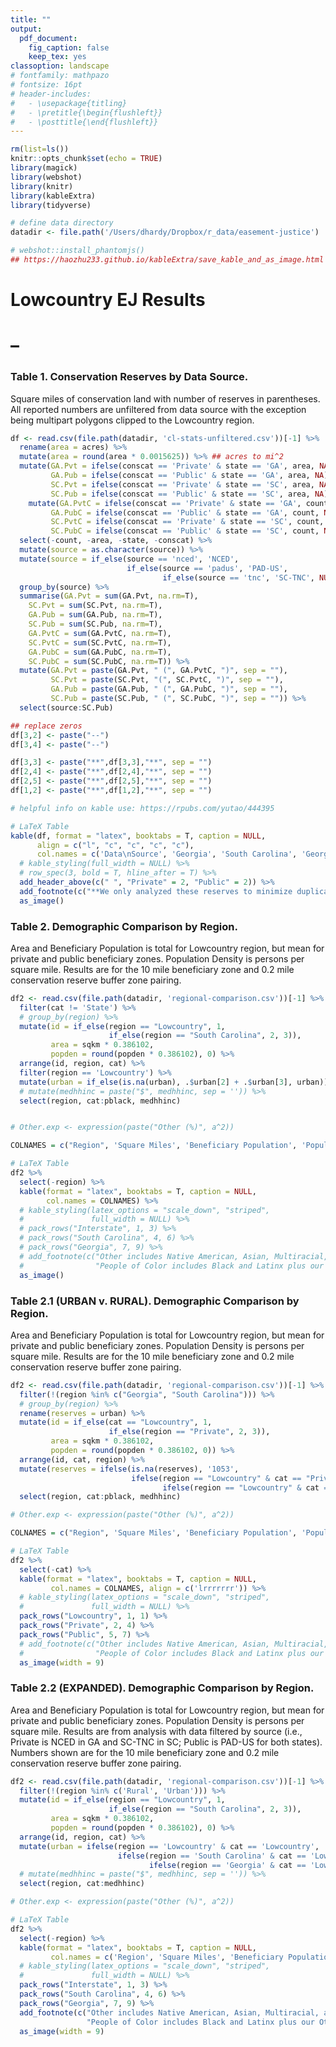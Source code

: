 ```yaml
---
title: ""
output: 
  pdf_document:
    fig_caption: false
    keep_tex: yes
classoption: landscape
# fontfamily: mathpazo
# fontsize: 16pt
# header-includes:
#   - \usepackage{titling}
#   - \pretitle{\begin{flushleft}}
#   - \posttitle{\end{flushleft}}
---
```


```r

rm(list=ls())
knitr::opts_chunk$set(echo = TRUE)
library(magick)
library(webshot)
library(knitr)
library(kableExtra)
library(tidyverse)

# define data directory
datadir <- file.path('/Users/dhardy/Dropbox/r_data/easement-justice')

# webshot::install_phantomjs()
## https://haozhu233.github.io/kableExtra/save_kable_and_as_image.html
```
# Lowcountry EJ Results
# --
### Table 1. Conservation Reserves by Data Source. 
Square miles of conservation land with number of reserves in parentheses. All reported numbers are unfiltered from data source with the exception being multipart polygons clipped to the Lowcountry region. 
```r

df <- read.csv(file.path(datadir, 'cl-stats-unfiltered.csv'))[-1] %>%
  rename(area = acres) %>%
  mutate(area = round(area * 0.0015625)) %>% ## acres to mi^2
  mutate(GA.Pvt = ifelse(conscat == 'Private' & state == 'GA', area, NA),
         GA.Pub = ifelse(conscat == 'Public' & state == 'GA', area, NA),
         SC.Pvt = ifelse(conscat == 'Private' & state == 'SC', area, NA),
         SC.Pub = ifelse(conscat == 'Public' & state == 'SC', area, NA)) %>%
    mutate(GA.PvtC = ifelse(conscat == 'Private' & state == 'GA', count, NA),
         GA.PubC = ifelse(conscat == 'Public' & state == 'GA', count, NA),
         SC.PvtC = ifelse(conscat == 'Private' & state == 'SC', count, NA),
         SC.PubC = ifelse(conscat == 'Public' & state == 'SC', count, NA)) %>%
  select(-count, -area, -state, -conscat) %>%
  mutate(source = as.character(source)) %>%
  mutate(source = if_else(source == 'nced', 'NCED', 
                          if_else(source == 'padus', 'PAD-US',
                                  if_else(source == 'tnc', 'SC-TNC', NULL)))) %>%
  group_by(source) %>%
  summarise(GA.Pvt = sum(GA.Pvt, na.rm=T),
    SC.Pvt = sum(SC.Pvt, na.rm=T),
    GA.Pub = sum(GA.Pub, na.rm=T),
    SC.Pub = sum(SC.Pub, na.rm=T),
    GA.PvtC = sum(GA.PvtC, na.rm=T),
    SC.PvtC = sum(SC.PvtC, na.rm=T),
    GA.PubC = sum(GA.PubC, na.rm=T),
    SC.PubC = sum(SC.PubC, na.rm=T)) %>%
  mutate(GA.Pvt = paste(GA.Pvt, " (", GA.PvtC, ")", sep = ""),
         SC.Pvt = paste(SC.Pvt, "(", SC.PvtC, ")", sep = ""),
         GA.Pub = paste(GA.Pub, " (", GA.PubC, ")", sep = ""),
         SC.Pub = paste(SC.Pub, " (", SC.PubC, ")", sep = "")) %>%
  select(source:SC.Pub)

## replace zeros
df[3,2] <- paste("--")
df[3,4] <- paste("--")

df[3,3] <- paste("**",df[3,3],"**", sep = "")
df[2,4] <- paste("**",df[2,4],"**", sep = "")
df[2,5] <- paste("**",df[2,5],"**", sep = "")
df[1,2] <- paste("**",df[1,2],"**", sep = "")

# helpful info on kable use: https://rpubs.com/yutao/444395

# LaTeX Table
kable(df, format = "latex", booktabs = T, caption = NULL,
      align = c("l", "c", "c", "c", "c"),
      col.names = c('Data\nSource', 'Georgia', 'South Carolina', 'Georgia', 'South Carolina')) %>%
  # kable_styling(full_width = NULL) %>%
  # row_spec(3, bold = T, hline_after = T) %>%
  add_header_above(c(" ", "Private" = 2, "Public" = 2)) %>%
  add_footnote(c("**We only analyzed these reserves to minimize duplication from sources.**"), notation = "symbol") %>%
  as_image()
```

### Table 2. Demographic Comparison by Region. 
Area and Beneficiary Population is total for Lowcountry region, but mean for private and public beneficiary zones. Population Density is persons per square mile. Results are for the 10 mile beneficiary zone and 0.2 mile conservation reserve buffer zone pairing.
```r

df2 <- read.csv(file.path(datadir, 'regional-comparison.csv'))[-1] %>%
  filter(cat != 'State') %>%
  # group_by(region) %>%
  mutate(id = if_else(region == "Lowcountry", 1, 
                      if_else(region == "South Carolina", 2, 3)),
         area = sqkm * 0.386102,
         popden = round(popden * 0.386102), 0) %>%
  arrange(id, region, cat) %>%
  filter(region == 'Lowcountry') %>%
  mutate(urban = if_else(is.na(urban), .$urban[2] + .$urban[3], urban)) %>%
  # mutate(medhhinc = paste("$", medhhinc, sep = '')) %>%
  select(region, cat:pblack, medhhinc)


# Other.exp <- expression(paste("Other (%)", a^2))

COLNAMES = c("Region", 'Square Miles', 'Beneficiary Population', 'Population Density', 'Urban Reserve Zones', 'White (%)', 'Black (%)', 'Median Income ($US)')

# LaTeX Table
df2 %>%
  select(-region) %>%
  kable(format = "latex", booktabs = T, caption = NULL,
        col.names = COLNAMES) %>%
  # kable_styling(latex_options = "scale_down", "striped",
  #               full_width = NULL) %>%
  # pack_rows("Interstate", 1, 3) %>%
  # pack_rows("South Carolina", 4, 6) %>%
  # pack_rows("Georgia", 7, 9) %>%
  # add_footnote(c("Other includes Native American, Asian, Multiracial, and Other Race groups as defined in the U.S. Census.",
  #                "People of Color includes Black and Latinx plus our Other racial grouping."), notation = "alphabet") %>%
  as_image()
```
\pagebreak

### Table 2.1 (URBAN v. RURAL). Demographic Comparison by Region. 
Area and Beneficiary Population is total for Lowcountry region, but mean for private and public beneficiary zones. Population Density is persons per square mile. Results are for the 10 mile beneficiary zone and 0.2 mile conservation reserve buffer zone pairing.
```r

df2 <- read.csv(file.path(datadir, 'regional-comparison.csv'))[-1] %>%
  filter(!(region %in% c("Georgia", "South Carolina"))) %>%
  # group_by(region) %>%
  rename(reserves = urban) %>%
  mutate(id = if_else(cat == "Lowcountry", 1, 
                      if_else(region == "Private", 2, 3)),
         area = sqkm * 0.386102,
         popden = round(popden * 0.386102, 0)) %>%
  arrange(id, cat, region) %>%
  mutate(reserves = ifelse(is.na(reserves), '1053', 
                           ifelse(region == "Lowcountry" & cat == "Private", .$reserves[3]+.$reserves[4],
                                  ifelse(region == "Lowcountry" & cat == "Public", .$reserves[6]+.$reserves[7], reserves)))) %>%
  select(region, cat:pblack, medhhinc)

# Other.exp <- expression(paste("Other (%)", a^2))

COLNAMES = c("Region", 'Square Miles', 'Beneficiary Population', 'Population Density', 'Reserve Zones (#)', 'White (%)', 'Black (%)', 'Median Income ($US)')

# LaTeX Table
df2 %>%
  select(-cat) %>%
  kable(format = "latex", booktabs = T, caption = NULL,
         col.names = COLNAMES, align = c('lrrrrrrr')) %>%
  # kable_styling(latex_options = "scale_down", "striped",
  #               full_width = NULL) %>%
  pack_rows("Lowcountry", 1, 1) %>%
  pack_rows("Private", 2, 4) %>%
  pack_rows("Public", 5, 7) %>%
  # add_footnote(c("Other includes Native American, Asian, Multiracial, and Other Race groups as defined in the U.S. Census.",
  #                "People of Color includes Black and Latinx plus our Other racial grouping."), notation = "alphabet") %>%
  as_image(width = 9)
```
\pagebreak

### Table 2.2 (EXPANDED). Demographic Comparison by Region. 
Area and Beneficiary Population is total for Lowcountry region, but mean for private and public beneficiary zones. Population Density is persons per square mile. Results are from analysis with data filtered by source (i.e., Private is NCED in GA and SC-TNC in SC; Public is PAD-US for both states). Numbers shown are for the 10 mile beneficiary zone and 0.2 mile conservation reserve buffer zone pairing. 
```r

df2 <- read.csv(file.path(datadir, 'regional-comparison.csv'))[-1] %>%
  filter(!(region %in% c('Rural', 'Urban'))) %>%
  mutate(id = if_else(region == "Lowcountry", 1, 
                      if_else(region == "South Carolina", 2, 3)),
         area = sqkm * 0.386102,
         popden = round(popden * 0.386102), 0) %>%
  arrange(id, region, cat) %>%
  mutate(urban = ifelse(region == 'Lowcountry' & cat == 'Lowcountry', .$urban[2]+.$urban[3],
                        ifelse(region == 'South Carolina' & cat == 'Lowcountry', .$urban[5]+.$urban[6],
                               ifelse(region == 'Georgia' & cat == 'Lowcountry', .$urban[8]+.$urban[9], urban)))) %>%
  # mutate(medhhinc = paste("$", medhhinc, sep = '')) %>%
  select(region, cat:medhhinc)

# Other.exp <- expression(paste("Other (%)", a^2))

# LaTeX Table
df2 %>%
  select(-region) %>%
  kable(format = "latex", booktabs = T, caption = NULL,
         col.names = c('Region', 'Square Miles', 'Beneficiary Population', 'Population Density', 'Urban Reserve Zones', 'White (%)', 'Black (%)', 'Latinx (%)', 'Other (%)^a', 'People of Color (%)^b', 'Median Income ($US)')) %>%
  # kable_styling(latex_options = "scale_down", "striped",
  #               full_width = NULL) %>%
  pack_rows("Interstate", 1, 3) %>%
  pack_rows("South Carolina", 4, 6) %>%
  pack_rows("Georgia", 7, 9) %>%
  add_footnote(c("Other includes Native American, Asian, Multiracial, and Other Race groups as defined in the U.S. Census.",
                 "People of Color includes Black and Latinx plus our Other racial grouping."), notation = "alphabet") %>%
  as_image(width = 9)
```
